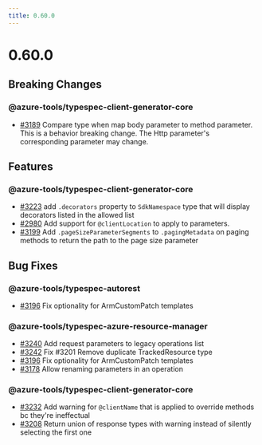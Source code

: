 ```yaml
---
title: 0.60.0
---
```



<LinkCard
  title="TypeSpec Core 1.4"
  description="See changes to the TypeSpec language and core libraries"
  href="https://typespec.io/docs/release-notes/release-2025-09-09"
/>

# 0.60.0

## Breaking Changes

### @azure-tools/typespec-client-generator-core

- [#3189](https://github.com/Azure/typespec-azure/pull/3189) Compare type when map body parameter to method parameter. This is a behavior breaking change. The Http parameter's corresponding parameter may change.

## Features

### @azure-tools/typespec-client-generator-core

- [#3223](https://github.com/Azure/typespec-azure/pull/3223) add `.decorators` property to `SdkNamespace` type that will display decorators listed in the allowed list
- [#2980](https://github.com/Azure/typespec-azure/pull/2980) Add support for `@clientLocation` to apply to parameters.
- [#3199](https://github.com/Azure/typespec-azure/pull/3199) Add `.pageSizeParameterSegments` to `.pagingMetadata` on paging methods to return the path to the page size parameter

## Bug Fixes

### @azure-tools/typespec-autorest

- [#3196](https://github.com/Azure/typespec-azure/pull/3196) Fix optionality for ArmCustomPatch templates

### @azure-tools/typespec-azure-resource-manager

- [#3240](https://github.com/Azure/typespec-azure/pull/3240) Add request parameters to legacy operations list
- [#3242](https://github.com/Azure/typespec-azure/pull/3242) Fix #3201 Remove duplicate TrackedResource type
- [#3196](https://github.com/Azure/typespec-azure/pull/3196) Fix optionality for ArmCustomPatch templates
- [#3178](https://github.com/Azure/typespec-azure/pull/3178) Allow renaming parameters in an operation

### @azure-tools/typespec-client-generator-core

- [#3232](https://github.com/Azure/typespec-azure/pull/3232) Add warning for `@clientName` that is applied to override methods bc they're ineffectual
- [#3208](https://github.com/Azure/typespec-azure/pull/3208) Return union of response types with warning instead of silently selecting the first one
